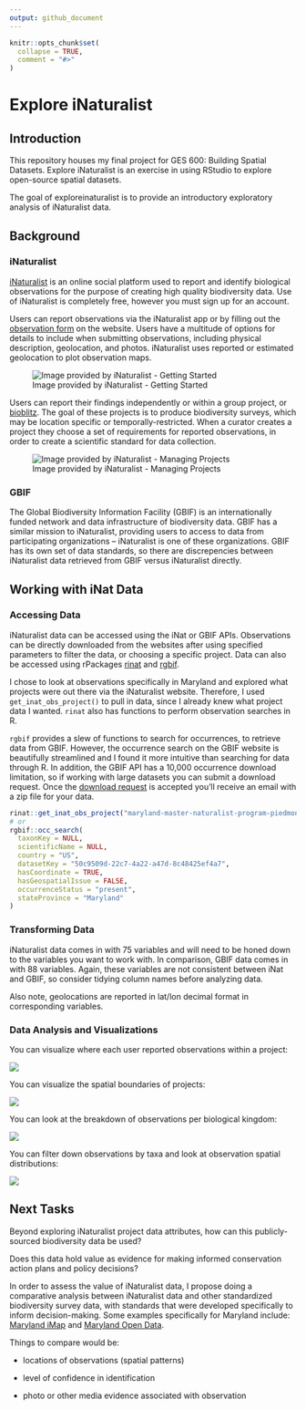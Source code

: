 ```yaml
---
output: github_document
---
```


```r
knitr::opts_chunk$set(
  collapse = TRUE,
  comment = "#>"
)
```

# Explore iNaturalist

## Introduction

This repository houses my final project for GES 600: Building Spatial Datasets. Explore iNaturalist is an exercise in using RStudio to explore open-source spatial datasets.

The goal of exploreinaturalist is to provide an introductory exploratory analysis of iNaturalist data.

## Background

### iNaturalist

[iNaturalist](https://www.inaturalist.org/) is an online social platform used to report and identify biological observations for the purpose of creating high quality biodiversity data. Use of iNaturalist is completely free, however you must sign up for an account.

Users can report observations via the iNaturalist app or by filling out the [observation form](https://www.inaturalist.org/observations/upload) on the website. Users have a multitude of options for details to include when submitting observations, including physical description, geolocation, and photos. iNaturalist uses reported or estimated geolocation to plot observation maps.

![Image provided by iNaturalist - Getting Started](https://static.inaturalist.org/wiki_page_attachments/492-original.png)

Users can report their findings independently or within a group project, or [bioblitz](https://www.inaturalist.org/pages/bioblitz+guide). The goal of these projects is to produce biodiversity surveys, which may be location specific or temporally-restricted. When a curator creates a project they choose a set of requirements for reported observations, in order to create a scientific standard for data collection.

![Image provided by iNaturalist - Managing Projects](images/Screen%20Shot%202018-06-18%20at%209.39.08%20PM.png)

### GBIF

The Global Biodiversity Information Facility (GBIF) is an internationally funded network and data infrastructure of biodiversity data. GBIF has a similar mission to iNaturalist, providing users to access to data from participating organizations -- iNaturalist is one of these organizations. GBIF has its own set of data standards, so there are discrepencies between iNaturalist data retrieved from GBIF versus iNaturalist directly.

## Working with iNat Data

### Accessing Data

iNaturalist data can be accessed using the iNat or GBIF APIs. Observations can be directly downloaded from the websites after using specified parameters to filter the data, or choosing a specific project. Data can also be accessed using rPackages [rinat](https://github.com/ropensci/rinat) and [rgbif](https://github.com/ropensci/rgbif).

I chose to look at observations specifically in Maryland and explored what projects were out there via the iNaturalist website. Therefore, I used `get_inat_obs_project()` to pull in data, since I already knew what project data I wanted. `rinat` also has functions to perform observation searches in R.

`rgbif` provides a slew of functions to search for occurrences, to retrieve data from GBIF. However, the occurrence search on the GBIF website is beautifully streamlined and I found it more intuitive than searching for data through R. In addition, the GBIF API has a 10,000 occurrence download limitation, so if working with large datasets you can submit a download request. Once the [download request](https://www.gbif.org/occurrence/download/request) is accepted you'll receive an email with a zip file for your data.

```r
rinat::get_inat_obs_project("maryland-master-naturalist-program-piedmont-region", type = "observations")
# or
rgbif::occ_search(
  taxonKey = NULL,
  scientificName = NULL,
  country = "US",
  datasetKey = "50c9509d-22c7-4a22-a47d-8c48425ef4a7",
  hasCoordinate = TRUE,
  hasGeospatialIssue = FALSE,
  occurrenceStatus = "present",
  stateProvince = "Maryland"
)
```

### Transforming Data

iNaturalist data comes in with 75 variables and will need to be honed down to the variables you want to work with. In comparison, GBIF data comes in with 88 variables. Again, these variables are not consistent between iNat and GBIF, so consider tidying column names before analyzing data.

Also note, geolocations are reported in lat/lon decimal format in corresponding variables.

### Data Analysis and Visualizations

You can visualize where each user reported observations within a project:

![](deliverables/piedmont_user_map.png)

You can visualize the spatial boundaries of projects:

![](deliverables/masternat_map.png)

You can look at the breakdown of observations per biological kingdom:

![](deliverables/GBIF_kingdoms_bar.png)

You can filter down observations by taxa and look at observation spatial distributions:

![](deliverables/MD_corvid_sightings.png)

## Next Tasks

Beyond exploring iNaturalist project data attributes, how can this publicly-sourced biodiversity data be used?

Does this data hold value as evidence for making informed conservation action plans and policy decisions?

In order to assess the value of iNaturalist data, I propose doing a comparative analysis between iNaturalist data and other standardized biodiversity survey data, with standards that were developed specifically to inform decision-making. Some examples specifically for Maryland include: [Maryland iMap](https://imap.maryland.gov/) and [Maryland Open Data](https://opendata.maryland.gov/).

Things to compare would be:

-   locations of observations (spatial patterns)

-   level of confidence in identification

-   photo or other media evidence associated with observation

